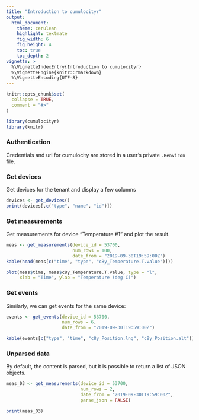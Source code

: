 ```yaml
---
title: "Introduction to cumulocityr"
output:
  html_document:
    theme: cerulean
    highlight: textmate
    fig_width: 6
    fig_height: 4
    toc: true
    toc_depth: 2
vignette: >
  %\VignetteIndexEntry{Introduction to cumulocityr}
  %\VignetteEngine{knitr::rmarkdown}
  %\VignetteEncoding{UTF-8}
---
```


```r
knitr::opts_chunk$set(
  collapse = TRUE,
  comment = "#>"
)
```

```r
library(cumulocityr)
library(knitr)

```


### Authentication

Credentials and url for cumulocity are stored in a user's private `.Renviron` file.



### Get devices

Get devices for the tenant and display a few columns

```r
devices <- get_devices()
print(devices[,c("type", "name", "id")])
```


### Get measurements

Get measurements for device "Temperature #1" and plot the result.
```r

meas <- get_measurements(device_id = 53700,
                         num_rows = 100,
                         date_from = "2019-09-30T19:59:00Z")
kable(head(meas[c("time", "type", "c8y_Temperature.T.value")]))

plot(meas$time, meas$c8y_Temperature.T.value, type = "l",
     xlab = "Time", ylab = "Temperature (deg C)")

```


### Get events

Similarly, we can get events for the same device:
```r

events <- get_events(device_id = 53700,
                     num_rows = 6,
                     date_from = "2019-09-30T19:59:00Z")

kable(events[c("type", "time", "c8y_Position.lng", "c8y_Position.alt")])
```

### Unparsed data

By default, the content is parsed, but it is possible to return a list of JSON objects.
```r
meas_03 <- get_measurements(device_id = 53700,
                            num_rows = 2,
                            date_from = "2019-09-30T19:59:00Z",
                            parse_json = FALSE)

print(meas_03)
```
